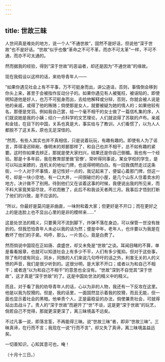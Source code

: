 ```yaml
---
---
---
```

title: 世故三昧
---



人世间真是难处的地方，说一个人“不通世故”，固然不是好话，但说他“深于世故”也不是好话。“世故”似乎也像“革命之不可不革，而亦不可太革”一样，不可不通，而亦不可太通的。

然而据我的经验，得到“深于世故”的恶谥者，却还是因为“不通世故”的缘故。

现在我假设以这样的话，来劝导青年人——

“如果你遇见社会上有不平事，万不可挺身而出，讲公道话，否则，事情倒会移到你头上来，甚至于会被指作反动分子的。如果你遇见有人被冤枉，被诬陷的，即使明知道他是好人，也万不可挺身而出，去给他解释或分辩，否则，你就会被人说是他的亲戚，或得了他的贿赂；倘使那是女人，就要被疑为她的情人的；如果他较有名，那便是党羽。例如我自己罢，给一个毫不相干的女士做了一篇信札集的序，人们就说她是我的小姨；绍介一点科学的文艺理论，人们就说得了苏联的卢布。亲戚和金钱，在目下的中国，关系也真是大，事实给与了教训，人们看惯了，以为人人都脱不了这关系，原也无足深怪的。

“然而，有些人其实也并不真相信，只是说着玩玩，有趣有趣的。即使有人为了谣言，弄得凌迟碎剐，像明末的郑鄤那样了，和自己也并不相干，总不如有趣的紧要。这时你如果去辨正，那就是使大家扫兴，结果还是你自己倒楣。我也有一个经验。那是十多年前，我在教育部里做‘官僚’，常听得同事说，某女学校的学生，是可以叫出来嫖的，连机关的地址门牌，也说得明明白白。有一回我偶然走过这条街，一个人对于坏事情，是记性好一点的，我记起来了，便留心着那门牌，但这一号，却是一块小空地，有一口大井，一间很破烂的小屋，是几个山东人住着卖水的地方，决计做不了别用。待到他们又在谈着这事的时候，我便说出我的所见来，而不料大家竟笑容尽敛，不欢而散了，此后不和我谈天者两三月。我事后才悟到打断了他们的兴致，是不应该的。

“所以，你最好是莫问是非曲直，一味附和着大家；但更好是不开口；而在更好之上的是连脸上也不显出心里的是非的模样来……”

这是处世法的精义，只要黄河不流到脚下，炸弹不落在身边，可以保管一世没有挫折的。但我恐怕青年人未必以我的话为然；便是中年，老年人，也许要以为我是在教坏了他们的子弟。呜呼，那么，一片苦心，竟是白费了。

然而倘说中国现在正如唐、虞盛世，却又未免是“世故”之谈。耳闻目睹的不算，单是看看报章，也就可以知道社会上有多少不平，人们有多少冤抑。但对于这些事，除了有时或有同业，同乡，同族的人们来说几句呼吁的话之外，利害无关的人的义愤的声音，我们是很少听到的。这很分明，是大家不开口；或者以为和自己不相干；或者连“以为和自己不相干”的意思也全没有。“世故”深到不自觉其“深于世故”，这才真是“深于世故”的了。这是中国处世法的精义中的精义。

而且，对于看了我的劝导青年人的话，心以为非的人物，我还有一下反攻在这里。他是以我为狡猾的。但是，我的话里，一面固然显示着我的狡猾，而且无能，但一面也显示着社会的黑暗。他单责个人，正是最稳妥的办法，倘使兼责社会，可就得站出去战斗了。责人的“深于世故”而避开了“世”不谈，这是更“深于世故”的玩艺，倘若自己不觉得，那就更深更深了，离三昧境盖不远矣。

不过凡事一说，即落言筌，不再能得三昧。说“世故三昧”者，即非“世故三昧”。三昧真谛，在行而不言；我现在一说“行而不言”，却又失了真谛，离三昧境盖益远矣。

一切善知识，心知其意可也，唵！

（十月十三日。）